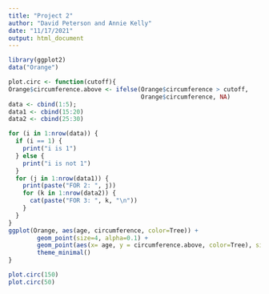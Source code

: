 ```yaml
---
title: "Project 2"
author: "David Peterson and Annie Kelly"
date: "11/17/2021"
output: html_document
---
```


```r

library(ggplot2)
data("Orange")

plot.circ <- function(cutoff){
Orange$circumference.above <- ifelse(Orange$circumference > cutoff, 
                                     Orange$circumference, NA)
data <- cbind(1:5); 
data1 <- cbind(15:20)
data2 <- cbind(25:30)

for (i in 1:nrow(data)) {
  if (i == 1) {
    print("i is 1")
  } else {
    print("i is not 1")
  }
  for (j in 1:nrow(data1)) {
    print(paste("FOR 2: ", j))
    for (k in 1:nrow(data2)) {
      cat(paste("FOR 3: ", k, "\n"))
    }
  }
}
ggplot(Orange, aes(age, circumference, color=Tree)) + 
        geom_point(size=4, alpha=0.1) + 
        geom_point(aes(x= age, y = circumference.above, color=Tree), size = 4, alpha = 1, inherit.aes = FALSE) + 
        theme_minimal()
}

plot.circ(150)
plot.circ(50)

```